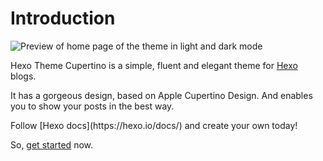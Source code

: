 
# Introduction

![Preview of home page of the theme in light and dark mode](./img/home-light-dark-theme-preview.png)

Hexo Theme Cupertino is a simple, fluent and elegant theme for [Hexo](https://hexo.io/) blogs.

It has a gorgeous design, based on Apple Cupertino Design. And enables you to show your posts in the best way.

<Callout emoji="💡">
  Follow [Hexo docs](https://hexo.io/docs/) and create your own today!
</Callout>

So, [get started](/getting-started/installation) now.
